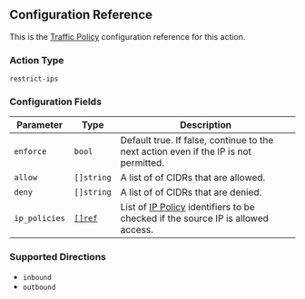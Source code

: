 ## Configuration Reference

This is the [Traffic Policy](/docs/http/traffic-policy/index.mdx) configuration
reference for this action.

### Action Type

`restrict-ips`

### Configuration Fields

| Parameter     | Type                                        | Description                                                                                                         |
| ------------- | ------------------------------------------- | ------------------------------------------------------------------------------------------------------------------- |
| `enforce`     | `bool`                                      | Default true. If false, continue to the next action even if the IP is not permitted.                                |
| `allow`       | `[]string`                                  | A list of of CIDRs that are allowed.                                                                                |
| `deny`        | `[]string`                                  | A list of of CIDRs that are denied.                                                                                 |
| `ip_policies` | [`[]ref`](/docs/api/resources/ip-policies/) | List of [IP Policy](/docs/api/resources/ip-policies/) identifiers to be checked if the source IP is allowed access. |

### Supported Directions

- `inbound`
- `outbound`
